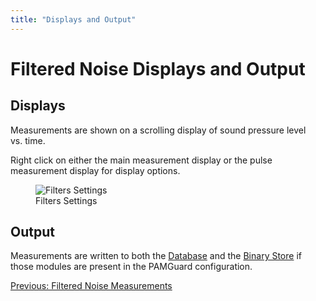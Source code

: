 ```yaml
---
title: "Displays and Output"
---
```

  
  

Filtered Noise Displays and Output
==================================

Displays
--------

Measurements are shown on a scrolling display of sound pressure level vs. time.

Right click on either the main measurement display or the pulse measurement display for display options.

  
![Filters Settings](Images/OneBandDisplay.png)  

Output
------

Measurements are written to both the [Database](../../../utilities/generalDatabaseHelp/docs/database_database.html) and the [Binary Store](../../../utilities/BinaryStore/docs/binarystore_overview.html) if those modules are present in the PAMGuard configuration.

  

[Previous: Filtered Noise Measurements](NoiseOneBand.html)
